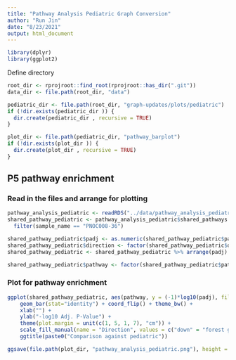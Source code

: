 ```yaml
---
title: "Pathway Analysis Pediatric Graph Conversion"
author: "Run Jin"
date: "8/23/2021"
output: html_document
---
```


```r
library(dplyr)
library(ggplot2)
```

Define directory
```r
root_dir <- rprojroot::find_root(rprojroot::has_dir(".git"))
data_dir <- file.path(root_dir, "data")

pediatric_dir <- file.path(root_dir, "graph-updates/plots/pediatric")
if (!dir.exists(pediatric_dir )) {
  dir.create(pediatric_dir , recursive = TRUE)
}

plot_dir <- file.path(pediatric_dir, "pathway_barplot")
if (!dir.exists(plot_dir )) {
  dir.create(plot_dir , recursive = TRUE)
}
```

## P5 pathway enrichment
### Read in the files and arrange for plotting
```r
pathway_analysis_pediatric <- readRDS("../data/pathway_analysis_pediatric.rds")
shared_pathway_pediatric <- pathway_analysis_pediatric$shared_pathways %>%
  filter(sample_name == "PNOC008-36")

shared_pathway_pediatric$padj <- as.numeric(shared_pathway_pediatric$padj) 
shared_pathway_pediatric$direction <- factor(shared_pathway_pediatric$direction, levels = c("up", "down"))
shared_pathway_pediatric <- shared_pathway_pediatric %>% arrange(padj) %>% arrange(direction)

shared_pathway_pediatric$pathway <- factor(shared_pathway_pediatric$pathway, levels = unique(shared_pathway_pediatric$pathway))
```

### Plot for pathway enrichment
```r

ggplot(shared_pathway_pediatric, aes(pathway, y = (-1)*log10(padj), fill = direction)) + 
    geom_bar(stat="identity") + coord_flip() + theme_bw() +
    xlab("") + 
    ylab("-log10 Adj. P-Value") + 
    theme(plot.margin = unit(c(1, 5, 1, 7), "cm")) + 
    scale_fill_manual(name = "Direction", values = c("down" = "forest green", "up" = "red")) + 
    ggtitle(paste0("Comparison against pediatric")) 

ggsave(file.path(plot_dir, "pathway_analysis_pediatric.png"), height = 6, width = 15)
```   
